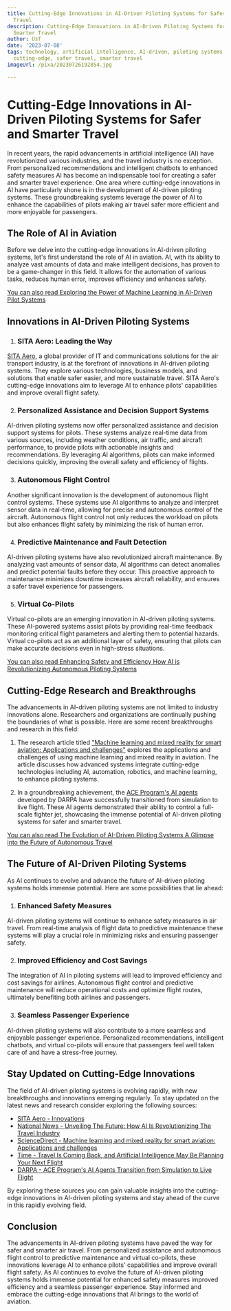 ```yaml
---
title: Cutting-Edge Innovations in AI-Driven Piloting Systems for Safer and Smarter
  Travel
description: Cutting-Edge Innovations in AI-Driven Piloting Systems for Safer and
  Smarter Travel
author: Usf
date: '2023-07-08'
tags: technology, artificial intelligence, AI-driven, piloting systems, innovation,
  cutting-edge, safer travel, smarter travel
imageUrl: /pixa/20230726192854.jpg

---
```

# Cutting-Edge  Innovations in AI-Driven Piloting Systems for Safer and Smarter Travel

In recent years, the rapid advancements in artificial intelligence (AI) have revolutionized various industries, and the travel  industry  is no exception. From personalized  recommendations and intelligent chatbots to enhanced safety measures AI has become an indispensable tool for creating a safer and smarter travel experience. One area where cutting-edge innovations in  AI have particularly shone  is in the development  of AI-driven piloting systems. These groundbreaking  systems leverage the power of AI to enhance the capabilities of pilots making air travel safer more efficient and more enjoyable for passengers.

## The Role of AI in Aviation

Before we delve into the cutting-edge  innovations in AI-driven piloting systems, let's first understand the  role of AI in aviation. AI, with its ability to analyze vast  amounts  of data and make intelligent decisions, has proven to be a game-changer in this field. It allows for the automation of various tasks, reduces human error, improves efficiency and enhances safety.

[You  can  also read Exploring the Power of Machine Learning in AI-Driven Pilot Systems](Exploring%20the%20Power%20of%20Machine%20Learning%20in%20AI-Driven%20Pilot%20Systems)


## Innovations in AI-Driven Piloting Systems

1. ### SITA Aero: Leading the Way

[SITA Aero](https://www.sita.aero/solutions/innovations/),  a global  provider of  IT and communications solutions  for  the air transport industry, is at the forefront of  innovations in  AI-driven piloting systems. They explore various technologies, business models, and solutions that enable safer easier, and more sustainable  travel. SITA Aero's cutting-edge innovations aim to leverage AI  to  enhance pilots' capabilities and improve overall flight safety.

2. ### Personalized Assistance and Decision  Support Systems

AI-driven piloting systems now offer personalized assistance and decision support systems  for pilots. These systems analyze real-time data from  various sources, including  weather conditions, air traffic, and aircraft performance, to provide pilots with actionable insights and recommendations. By leveraging  AI algorithms, pilots can make informed decisions quickly,  improving the  overall safety  and efficiency of flights.

3. ### Autonomous Flight Control

Another significant  innovation is the development of autonomous flight control systems. These systems use AI algorithms to analyze and interpret sensor data in  real-time, allowing for precise and  autonomous control of the aircraft. Autonomous  flight control  not only reduces the workload on pilots but also enhances  flight safety by minimizing the risk of human  error.

4. ### Predictive Maintenance and Fault Detection

AI-driven piloting systems have also revolutionized aircraft maintenance. By  analyzing vast  amounts of sensor data, AI algorithms  can detect anomalies and  predict potential faults  before they occur. This  proactive approach to maintenance minimizes downtime increases aircraft reliability, and  ensures a safer travel experience for passengers.

5. ### Virtual Co-Pilots

Virtual co-pilots are an emerging innovation in AI-driven piloting systems. These AI-powered systems assist  pilots by providing real-time feedback monitoring critical flight  parameters and alerting them to potential hazards.  Virtual  co-pilots  act as an additional layer of safety, ensuring that pilots can make accurate decisions even in high-stress situations.

[You can also read Enhancing Safety and Efficiency How AI is Revolutionizing Autonomous  Piloting Systems](Enhancing%20Safety%20and%20Efficiency%20How%20AI%20is%20Revolutionizing%20Autonomous%20Piloting%20Systems)


##  Cutting-Edge Research and Breakthroughs

The advancements in AI-driven piloting  systems are not limited to industry  innovations alone. Researchers and organizations are continually pushing the boundaries  of what  is possible.  Here  are some recent breakthroughs and research in this field:

1.  The research article titled ["Machine learning and mixed reality for smart aviation: Applications and  challenges"](https://www.sciencedirect.com/science/article/pii/S0969699723000807) explores the applications and challenges  of using machine learning and mixed reality in  aviation. The article discusses how advanced systems integrate cutting-edge technologies  including AI, automation, robotics, and machine learning,  to enhance piloting systems.

2. In a groundbreaking achievement, the [ACE Program's AI agents](https://www.darpa.mil/news-events/2023-02-13) developed by DARPA have successfully transitioned from simulation to live flight. These  AI agents demonstrated their ability to control a  full-scale fighter jet,  showcasing the immense potential of AI-driven piloting systems for safer and smarter travel.

[You can also read The Evolution of AI-Driven Piloting Systems A Glimpse into the Future of Autonomous Travel](The%20Evolution%20of%20AI-Driven%20Piloting%20Systems%20A%20Glimpse%20into%20the%20Future%20of%20Autonomous%20Travel)


## The  Future of AI-Driven Piloting Systems

As AI  continues to evolve  and advance the future of AI-driven piloting systems holds immense potential. Here are some possibilities that lie ahead:

1. ### Enhanced Safety Measures

AI-driven piloting systems will continue to enhance safety measures in air travel. From real-time analysis of flight data to predictive maintenance these systems will play a crucial role in  minimizing risks and ensuring passenger safety.

2. ### Improved Efficiency  and Cost Savings

The integration of AI in piloting systems will lead to improved efficiency and cost savings for airlines. Autonomous  flight control and predictive  maintenance will reduce operational costs and optimize flight routes, ultimately benefiting both airlines and passengers.

3. ### Seamless Passenger Experience

AI-driven piloting systems will also contribute to a  more seamless and enjoyable passenger experience. Personalized recommendations, intelligent chatbots, and virtual co-pilots will ensure that passengers feel well taken care of and have a stress-free journey.

## Stay Updated on Cutting-Edge  Innovations

The  field of AI-driven piloting systems is evolving  rapidly, with new breakthroughs  and innovations emerging regularly. To stay updated on the latest news and research consider exploring the following sources:

- [SITA Aero - Innovations](https://www.sita.aero/solutions/innovations/)
- [National News - Unveiling  The  Future: How AI Is Revolutionizing The Travel Industry](https://www.montanarightnow.com/national_news/unveiling-the-future-how-ai-is-revolutionizing-the-travel-industry/article_c282a2ff-e8cd-52ba-ad8b-5ec437e0a94c.html)
- [ScienceDirect - Machine learning and mixed reality for smart aviation: Applications and  challenges](https://www.sciencedirect.com/science/article/pii/S0969699723000807)
- [Time - Travel  Is Coming Back,  and Artificial Intelligence May Be Planning Your Next Flight](https://time.com/6050921/artificial-intelligence-air-travel/)
- [DARPA - ACE Program's AI Agents Transition from Simulation to  Live Flight](https://www.darpa.mil/news-events/2023-02-13)

By exploring these sources  you can gain valuable insights  into the cutting-edge innovations in AI-driven piloting systems and stay ahead of the curve in  this rapidly evolving  field.

## Conclusion

The advancements in AI-driven piloting systems have paved the way for  safer and smarter air travel. From personalized assistance and autonomous flight control to predictive maintenance and virtual co-pilots, these innovations  leverage AI to enhance pilots'  capabilities and improve overall flight safety. As AI continues to evolve the future of AI-driven piloting systems holds immense  potential for enhanced  safety measures improved efficiency and a seamless  passenger experience. Stay informed and embrace the cutting-edge innovations that  AI brings to the world of aviation.